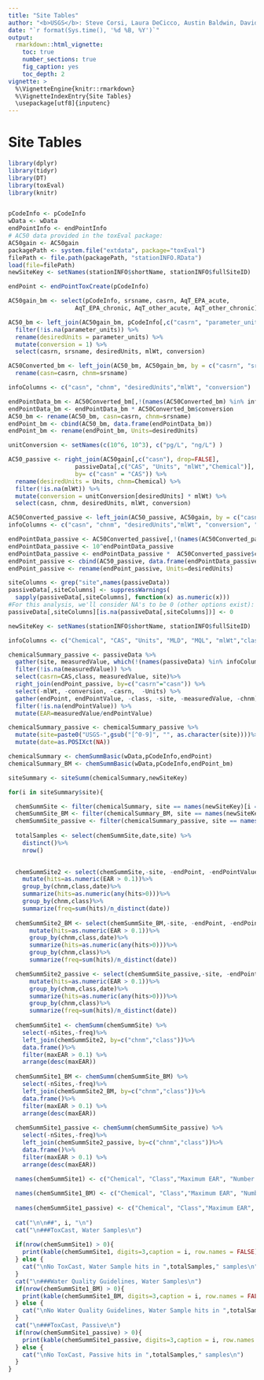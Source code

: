 ```yaml
---
title: "Site Tables"
author: "<b>USGS</b>: Steve Corsi, Laura DeCicco, Austin Baldwin, David Alvarez, Peter Lenaker <br/><b>USEPA</b>: Anthony Schroeder, Dan Villeneuve, Brett Blackwell, Gerald Ankley"
date: "`r format(Sys.time(), '%d %B, %Y')`"
output: 
  rmarkdown::html_vignette:
    toc: true
    number_sections: true
    fig_caption: yes
    toc_depth: 2
vignette: >
  %\VignetteEngine{knitr::rmarkdown}
  %\VignetteIndexEntry{Site Tables}
  \usepackage[utf8]{inputenc}
---
```


# Site Tables

```r
library(dplyr)
library(tidyr)
library(DT)
library(toxEval)
library(knitr)


pCodeInfo <- pCodeInfo
wData <- wData
endPointInfo <- endPointInfo
# AC50 data provided in the toxEval package:
AC50gain <- AC50gain
packagePath <- system.file("extdata", package="toxEval")
filePath <- file.path(packagePath, "stationINFO.RData")
load(file=filePath)
newSiteKey <- setNames(stationINFO$shortName, stationINFO$fullSiteID)

endPoint <- endPointToxCreate(pCodeInfo)

AC50gain_bm <- select(pCodeInfo, srsname, casrn, AqT_EPA_acute, 
                   AqT_EPA_chronic, AqT_other_acute, AqT_other_chronic)

AC50_bm <- left_join(AC50gain_bm, pCodeInfo[,c("casrn", "parameter_units", "mlWt")], by= c("casrn"="casrn")) %>%
  filter(!is.na(parameter_units)) %>%
  rename(desiredUnits = parameter_units) %>%
  mutate(conversion = 1) %>%
  select(casrn, srsname, desiredUnits, mlWt, conversion)

AC50Converted_bm <- left_join(AC50_bm, AC50gain_bm, by = c("casrn", "srsname")) %>%
  rename(casn=casrn, chnm=srsname)

infoColumns <- c("casn", "chnm", "desiredUnits","mlWt", "conversion")

endPointData_bm <- AC50Converted_bm[,!(names(AC50Converted_bm) %in% infoColumns)]
endPointData_bm <- endPointData_bm * AC50Converted_bm$conversion
AC50_bm <- rename(AC50_bm, casn=casrn, chnm=srsname)
endPoint_bm <- cbind(AC50_bm, data.frame(endPointData_bm))
endPoint_bm <- rename(endPoint_bm, Units=desiredUnits)

unitConversion <- setNames(c(10^6, 10^3), c("pg/L", "ng/L") )

AC50_passive <- right_join(AC50gain[,c("casn"), drop=FALSE], 
                   passiveData[,c("CAS", "Units", "mlWt","Chemical")],
                   by= c("casn" = "CAS")) %>%
  rename(desiredUnits = Units, chnm=Chemical) %>%
  filter(!is.na(mlWt)) %>%
  mutate(conversion = unitConversion[desiredUnits] * mlWt) %>%
  select(casn, chnm, desiredUnits, mlWt, conversion)

AC50Converted_passive <- left_join(AC50_passive, AC50gain, by = c("casn", "chnm"))
infoColumns <- c("casn", "chnm", "desiredUnits","mlWt", "conversion", "code","chid")

endPointData_passive <- AC50Converted_passive[,!(names(AC50Converted_passive) %in% infoColumns)]
endPointData_passive <- 10^endPointData_passive
endPointData_passive <- endPointData_passive *  AC50Converted_passive$conversion
endPoint_passive <- cbind(AC50_passive, data.frame(endPointData_passive))
endPoint_passive <- rename(endPoint_passive, Units=desiredUnits)

siteColumns <- grep("site",names(passiveData))
passiveData[,siteColumns] <- suppressWarnings(
  sapply(passiveData[,siteColumns], function(x) as.numeric(x)))
#For this analysis, we'll consider NA's to be 0 (other options exist):
passiveData[,siteColumns][is.na(passiveData[,siteColumns])] <- 0

newSiteKey <- setNames(stationINFO$shortName, stationINFO$fullSiteID)

infoColumns <- c("Chemical", "CAS", "Units", "MLD", "MQL", "mlWt","class")

chemicalSummary_passive <- passiveData %>%
  gather(site, measuredValue, which(!(names(passiveData) %in% infoColumns) )) %>%
  filter(!is.na(measuredValue)) %>%
  select(casrn=CAS,class, measuredValue, site)%>%
  right_join(endPoint_passive, by=c("casrn"="casn")) %>%
  select(-mlWt, -conversion, -casrn,  -Units) %>%
  gather(endPoint, endPointValue, -class, -site, -measuredValue, -chnm) %>%
  filter(!is.na(endPointValue)) %>%
  mutate(EAR=measuredValue/endPointValue) 

chemicalSummary_passive <- chemicalSummary_passive %>%
  mutate(site=paste0("USGS-",gsub("[^0-9]", "", as.character(site))))%>%
  mutate(date=as.POSIXct(NA))

chemicalSummary <- chemSummBasic(wData,pCodeInfo,endPoint)
chemicalSummary_BM <- chemSummBasic(wData,pCodeInfo,endPoint_bm)

siteSummary <- siteSumm(chemicalSummary,newSiteKey)

for(i in siteSummary$site){

  chemSummSite <- filter(chemicalSummary, site == names(newSiteKey)[i == newSiteKey])
  chemSummSite_BM <- filter(chemicalSummary_BM, site == names(newSiteKey)[i == newSiteKey])
  chemSummSite_passive <- filter(chemicalSummary_passive, site == names(newSiteKey)[i == newSiteKey])
  
  totalSamples <- select(chemSummSite,date,site) %>%
    distinct()%>%
    nrow()

  
  chemSummSite2 <- select(chemSummSite,-site, -endPoint, -endPointValue) %>%
    mutate(hits=as.numeric(EAR > 0.1))%>%
    group_by(chnm,class,date)%>%
    summarize(hits=as.numeric(any(hits>0)))%>%
    group_by(chnm,class)%>%
    summarize(freq=sum(hits)/n_distinct(date))
    
  chemSummSite2_BM <- select(chemSummSite_BM,-site, -endPoint, -endPointValue) %>%
      mutate(hits=as.numeric(EAR > 0.1))%>%
      group_by(chnm,class,date)%>%
      summarize(hits=as.numeric(any(hits>0)))%>%
      group_by(chnm,class)%>%
      summarize(freq=sum(hits)/n_distinct(date))

  chemSummSite2_passive <- select(chemSummSite_passive,-site, -endPoint, -endPointValue) %>%
      mutate(hits=as.numeric(EAR > 0.1))%>%
      group_by(chnm,class,date)%>%
      summarize(hits=as.numeric(any(hits>0)))%>%
      group_by(chnm,class)%>%
      summarize(freq=sum(hits)/n_distinct(date))
  
  chemSummSite1 <- chemSumm(chemSummSite) %>%
    select(-nSites,-freq)%>%
    left_join(chemSummSite2, by=c("chnm","class"))%>%
    data.frame()%>%
    filter(maxEAR > 0.1) %>%
    arrange(desc(maxEAR))
  
  chemSummSite1_BM <- chemSumm(chemSummSite_BM) %>%
    select(-nSites,-freq)%>%
    left_join(chemSummSite2_BM, by=c("chnm","class"))%>%
    data.frame()%>%
    filter(maxEAR > 0.1) %>%
    arrange(desc(maxEAR))
  
  chemSummSite1_passive <- chemSumm(chemSummSite_passive) %>%
    select(-nSites,-freq)%>%
    left_join(chemSummSite2_passive, by=c("chnm","class"))%>%
    data.frame()%>%
    filter(maxEAR > 0.1) %>%
    arrange(desc(maxEAR))
  
  names(chemSummSite1) <- c("Chemical", "Class","Maximum EAR", "Number of End Points", "Number of Samples","Frequency of Samples with Hits")

  names(chemSummSite1_BM) <- c("Chemical", "Class","Maximum EAR", "Number of End Points", "Number of Samples","Frequency of Samples with Hits")
  
  names(chemSummSite1_passive) <- c("Chemical", "Class","Maximum EAR", "Number of End Points", "Number of Samples","Frequency of Samples with Hits")
  
  cat("\n\n##", i, "\n")
  cat("\n###ToxCast, Water Samples\n")
  
  if(nrow(chemSummSite1) > 0){
    print(kable(chemSummSite1, digits=3,caption = i, row.names = FALSE))
  } else {
    cat("\nNo ToxCast, Water Sample hits in ",totalSamples," samples\n")
  }
  cat("\n###Water Quality Guidelines, Water Samples\n")
  if(nrow(chemSummSite1_BM) > 0){
    print(kable(chemSummSite1_BM, digits=3,caption = i, row.names = FALSE))
  } else {
    cat("\nNo Water Quality Guidelines, Water Sample hits in ",totalSamples," samples\n")
  }
  cat("\n###ToxCast, Passive\n")
  if(nrow(chemSummSite1_passive) > 0){
    print(kable(chemSummSite1_passive, digits=3,caption = i, row.names = FALSE))
  } else {
    cat("\nNo ToxCast, Passive hits in ",totalSamples," samples\n")
  }
}

```